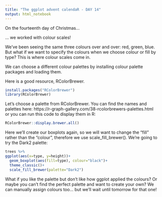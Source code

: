 ```yaml
---
title: "The ggplot advent calendaR - DAY 14"
output: html_notebook
---
```


On the fourteenth day of Christmas...

... we worked with colour scales!

We've been seeing the same three colours over and over: red, green, blue. But what if we want to specify the colours when we choose colour or fill by type? This is where colour scales come in.

We can choose a different colour palettes by installing colour palette packages and loading them.

Here is a good resource, RColorBrewer.
```r
install.packages("RColorBrewer")
library(RColorBrewer)
```

Let's choose a palette from RColorBrewer. You can find the names and palettes here: https://r-graph-gallery.com/38-rcolorbrewers-palettes.html or you can run this code to display them in R:
```r
RColorBrewer::display.brewer.all()
```

Here we'll create our boxplots again, so we will want to change the "fill" rather than the "colour", therefore we use scale_fill_brewer(). We're going to try the Dark2 palette:
```r
trees %>%
ggplot(aes(x=type, y=height))+
  geom_boxplot(aes(fill=type), colour="black")+
  theme_classic()+
  scale_fill_brewer(palette="Dark2")
```

What if you like the palette but don't like how ggplot applied the colours? Or maybe you can't find the perfect palette and want to create your own? We can manually assign colours too... but we'll wait until tomorrow for that one!
